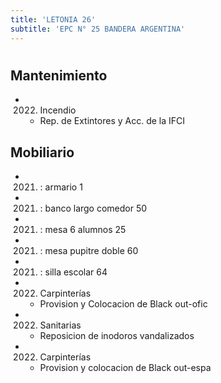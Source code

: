 ```yaml
---
title: 'LETONIA 26'
subtitle: 'EPC N° 25 BANDERA ARGENTINA'
---
```


#


## Mantenimiento

*  (2022) Incendio 
    + Rep. de Extintores y Acc. de la IFCI


## Mobiliario

*  (2021) : armario 1 

*  (2021) : banco largo comedor 50 

*  (2021) : mesa 6 alumnos 25 

*  (2021) : mesa pupitre doble 60 

*  (2021) : silla escolar 64 




*  (2022) Carpinterías 
    + Provision y Colocacion de Black out-ofic

*  (2022) Sanitarias 
    + Reposicion de inodoros vandalizados

*  (2022) Carpinterías 
    + Provision y colocacion de Black out-espa



